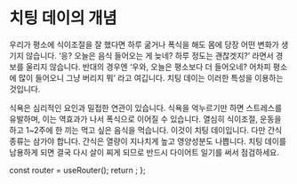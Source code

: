 # 치팅 데이의 개념

우리가 평소에 식이조절을 잘 했다면 하루 굶거나 폭식을 해도 몸에 당장 어떤 변화가 생기지 않습니다. ‘응? 오늘은 음식 들어오는 게 늦네? 하루 정도는 괜찮겟지?’ 라면서 경보를 울리지 않습니다. 반대의 경우엔 ‘우와, 오늘은 평소보다 더 들어오네? 어차피 평소에 많이 들어오니 그냥 버리지 뭐’ 라고 여깁니다. 치팅 데이는 이러한 특성을 이용하는 것입니다.

식욕은 심리적인 요인과 밀접한 연관이 있습니다. 식욕을 억누르기만 하면 스트레스를 유발하며, 이는 역효과가 나서 폭식으로 이어질 수 있습니다. 열심히 식이조절, 운동을 하고 1~2주에 한 끼는 먹고 싶은 음식을 먹습니다. 이것이 치팅 데이입니다. 다만 간식 종류는 삼가야 합니다. 간식은 열량이 지나치게 높고 영양성분도 나쁩니다. 치팅 데이를 남용하게 되면 결국 다시 살이 찌게 되므로 반드시 다이어트 일기를 써서 점검하세요.



  const router = useRouter();
  return <PageKey route={router.pathname} />;
};

<Final />
